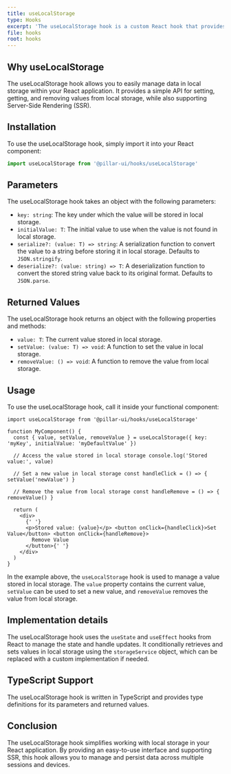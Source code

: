 ```yaml
---
title: useLocalStorage
type: Hooks
excerpt: 'The useLocalStorage hook is a custom React hook that provides an interface for working with local storage while supporting Server-Side Rendering (SSR).'
file: hooks
root: hooks
---
```


## Why useLocalStorage

The useLocalStorage hook allows you to easily manage data in local storage within your React application. It provides a simple API for setting, getting, and removing values from local storage, while also supporting Server-Side Rendering (SSR).

## Installation

To use the useLocalStorage hook, simply import it into your React component:

```ts
import useLocalStorage from '@pillar-ui/hooks/useLocalStorage'
```

## Parameters

The useLocalStorage hook takes an object with the following parameters:

- `key: string`: The key under which the value will be stored in local storage.
- `initialValue: T`: The initial value to use when the value is not found in local storage.
- `serialize?: (value: T) => string`: A serialization function to convert the value to a string before storing it in local storage. Defaults to `JSON.stringify`.
- `deserialize?: (value: string) => T`: A deserialization function to convert the stored string value back to its original format. Defaults to `JSON.parse`.

## Returned Values

The useLocalStorage hook returns an object with the following properties and methods:

- `value: T`: The current value stored in local storage.
- `setValue: (value: T) => void`: A function to set the value in local storage.
- `removeValue: () => void`: A function to remove the value from local storage.

## Usage

To use the useLocalStorage hook, call it inside your functional component:

```tsx
import useLocalStorage from '@pillar-ui/hooks/useLocalStorage'

function MyComponent() {
  const { value, setValue, removeValue } = useLocalStorage({ key: 'myKey', initialValue: 'myDefaultValue' })

  // Access the value stored in local storage console.log('Stored value:', value)

  // Set a new value in local storage const handleClick = () => { setValue('newValue') }

  // Remove the value from local storage const handleRemove = () => { removeValue() }

  return (
    <div>
      {' '}
      <p>Stored value: {value}</p> <button onClick={handleClick}>Set Value</button> <button onClick={handleRemove}>
        Remove Value
      </button>{' '}
    </div>
  )
}
```

In the example above, the `useLocalStorage` hook is used to manage a value stored in local storage. The `value` property contains the current value, `setValue` can be used to set a new value, and `removeValue` removes the value from local storage.

## Implementation details

The useLocalStorage hook uses the `useState` and `useEffect` hooks from React to manage the state and handle updates. It conditionally retrieves and sets values in local storage using the `storageService` object, which can be replaced with a custom implementation if needed.

## TypeScript Support

The useLocalStorage hook is written in TypeScript and provides type definitions for its parameters and returned values.

## Conclusion

The useLocalStorage hook simplifies working with local storage in your React application. By providing an easy-to-use interface and supporting SSR, this hook allows you to manage and persist data across multiple sessions and devices.
